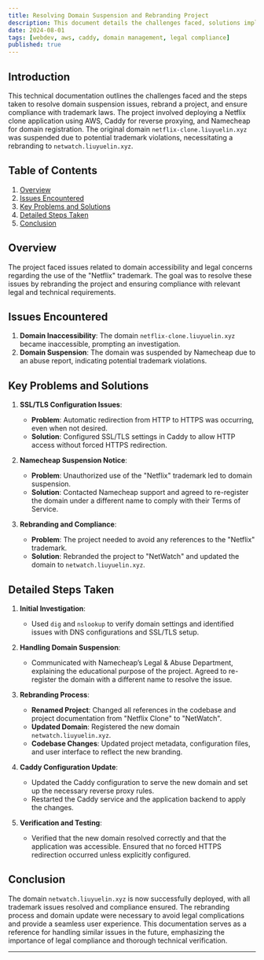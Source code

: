 ```yaml
---
title: Resolving Domain Suspension and Rebranding Project
description: This document details the challenges faced, solutions implemented, and steps taken to resolve a domain suspension issue and rebrand a project for compliance with trademark laws.
date: 2024-08-01
tags: [webdev, aws, caddy, domain management, legal compliance]
published: true
---
```


## Introduction

This technical documentation outlines the challenges faced and the steps taken to resolve domain suspension issues, rebrand a project, and ensure compliance with trademark laws. The project involved deploying a Netflix clone application using AWS, Caddy for reverse proxying, and Namecheap for domain registration. The original domain `netflix-clone.liuyuelin.xyz` was suspended due to potential trademark violations, necessitating a rebranding to `netwatch.liuyuelin.xyz`.

## Table of Contents

1. [Overview](#overview)
2. [Issues Encountered](#issues-encountered)
3. [Key Problems and Solutions](#key-problems-and-solutions)
4. [Detailed Steps Taken](#detailed-steps-taken)
5. [Conclusion](#conclusion)

## Overview

The project faced issues related to domain accessibility and legal concerns regarding the use of the "Netflix" trademark. The goal was to resolve these issues by rebranding the project and ensuring compliance with relevant legal and technical requirements.

## Issues Encountered

1. **Domain Inaccessibility**: The domain `netflix-clone.liuyuelin.xyz` became inaccessible, prompting an investigation.
2. **Domain Suspension**: The domain was suspended by Namecheap due to an abuse report, indicating potential trademark violations.

## Key Problems and Solutions

1. **SSL/TLS Configuration Issues**:

   - **Problem**: Automatic redirection from HTTP to HTTPS was occurring, even when not desired.
   - **Solution**: Configured SSL/TLS settings in Caddy to allow HTTP access without forced HTTPS redirection.

2. **Namecheap Suspension Notice**:

   - **Problem**: Unauthorized use of the "Netflix" trademark led to domain suspension.
   - **Solution**: Contacted Namecheap support and agreed to re-register the domain under a different name to comply with their Terms of Service.

3. **Rebranding and Compliance**:
   - **Problem**: The project needed to avoid any references to the "Netflix" trademark.
   - **Solution**: Rebranded the project to "NetWatch" and updated the domain to `netwatch.liuyuelin.xyz`.

## Detailed Steps Taken

1. **Initial Investigation**:

   - Used `dig` and `nslookup` to verify domain settings and identified issues with DNS configurations and SSL/TLS setup.

2. **Handling Domain Suspension**:

   - Communicated with Namecheap’s Legal & Abuse Department, explaining the educational purpose of the project. Agreed to re-register the domain with a different name to resolve the issue.

3. **Rebranding Process**:

   - **Renamed Project**: Changed all references in the codebase and project documentation from "Netflix Clone" to "NetWatch".
   - **Updated Domain**: Registered the new domain `netwatch.liuyuelin.xyz`.
   - **Codebase Changes**: Updated project metadata, configuration files, and user interface to reflect the new branding.

4. **Caddy Configuration Update**:

   - Updated the Caddy configuration to serve the new domain and set up the necessary reverse proxy rules.
   - Restarted the Caddy service and the application backend to apply the changes.

5. **Verification and Testing**:
   - Verified that the new domain resolved correctly and that the application was accessible. Ensured that no forced HTTPS redirection occurred unless explicitly configured.

## Conclusion

The domain `netwatch.liuyuelin.xyz` is now successfully deployed, with all trademark issues resolved and compliance ensured. The rebranding process and domain update were necessary to avoid legal complications and provide a seamless user experience. This documentation serves as a reference for handling similar issues in the future, emphasizing the importance of legal compliance and thorough technical verification.

---
